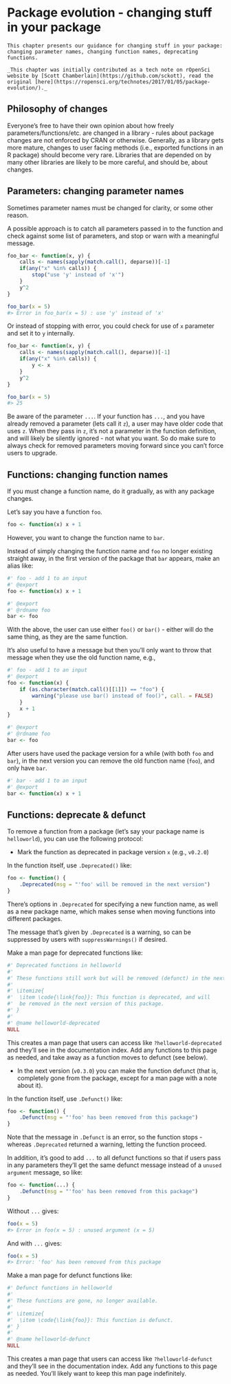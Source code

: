 # Package evolution - changing stuff in your package {#evolution}

```block
This chapter presents our guidance for changing stuff in your package: changing parameter names, changing function names, deprecating functions.

_This chapter was initially contributed as a tech note on rOpenSci website by [Scott Chamberlain](https://github.com/sckott), read the original [here](https://ropensci.org/technotes/2017/01/05/package-evolution/)._
```

## Philosophy of changes

Everyone's free to have their own opinion about how freely parameters/functions/etc. are changed in a library - rules about package changes are not enforced by CRAN or otherwise. Generally, as a library gets more mature, changes to user facing methods (i.e., exported functions in an R package) should become very rare. Libraries that are depended on by many other libraries are likely to be more careful, and should be, about changes. 

## Parameters: changing parameter names

Sometimes parameter names must be changed for clarity, or some other reason. 

A possible approach is to catch all parameters passed in to the function and check against some list of parameters, and stop or warn with a meaningful message.

```r
foo_bar <- function(x, y) {
    calls <- names(sapply(match.call(), deparse))[-1]
    if(any("x" %in% calls)) {
        stop("use 'y' instead of 'x'")
    }
    y^2
}

foo_bar(x = 5)
#> Error in foo_bar(x = 5) : use 'y' instead of 'x' 
```

Or instead of stopping with error, you could check for use of `x` parameter and set it to `y` internally. 

```r
foo_bar <- function(x, y) {
    calls <- names(sapply(match.call(), deparse))[-1]
    if(any("x" %in% calls)) {
        y <- x
    }
    y^2
}

foo_bar(x = 5)
#> 25
```

Be aware of the parameter `...`. If your function has `...`, and you have already removed a parameter (lets call it `z`), a user may have older code that uses `z`. When they pass in `z`, it's not a parameter in the function definition, and will likely be silently ignored - not what you want. So do make sure to always check for removed parameters moving forward since you can't force users to upgrade.

## Functions: changing function names

If you must change a function name, do it gradually, as with any package changes. 

Let's say you have a function `foo`.

```r
foo <- function(x) x + 1
```

However, you want to change the function name to `bar`. 

Instead of simply changing the function name and `foo` no longer existing straight away, in the first version of the package that `bar` appears, make an alias like:

```r
#' foo - add 1 to an input
#' @export
foo <- function(x) x + 1

#' @export
#' @rdname foo
bar <- foo
```

With the above, the user can use either `foo()` or `bar()` - either will do the same thing, as they are the same function.

It's also useful to have a message but then you'll only want to throw that message when they use the old function name, e.g.,

```r
#' foo - add 1 to an input
#' @export
foo <- function(x) {
    if (as.character(match.call()[[1]]) == "foo") {
        warning("please use bar() instead of foo()", call. = FALSE)
    }
    x + 1
}

#' @export
#' @rdname foo
bar <- foo
```

After users have used the package version for a while (with both `foo` and `bar`), in the next version you can remove the old function name (`foo`), and only have `bar`.

```r
#' bar - add 1 to an input
#' @export
bar <- function(x) x + 1
```

## Functions: deprecate & defunct

To remove a function from a package (let's say your package name is `helloworld`), you can use the following protocol:

* Mark the function as deprecated in package version `x` (e.g., `v0.2.0`)

In the function itself, use `.Deprecated()` like:

```r
foo <- function() {
    .Deprecated(msg = "'foo' will be removed in the next version")
}
```

There's options in `.Deprecated` for specifying a new function name, as well as a new package name, which makes sense when moving functions into different packages.

The message that's given by `.Deprecated` is a warning, so can be suppressed by users with `suppressWarnings()` if desired.

Make a man page for deprecated functions like:

```r
#' Deprecated functions in helloworld
#' 
#' These functions still work but will be removed (defunct) in the next version.
#' 
#' \itemize{
#'  \item \code{\link{foo}}: This function is deprecated, and will
#'  be removed in the next version of this package.
#' }
#' 
#' @name helloworld-deprecated
NULL
```

This creates a man page that users can access like `?helloworld-deprecated` and they'll see in the documentation index. Add any functions to this page as needed, and take away as a function moves to defunct (see below).

* In the next version (`v0.3.0`) you can make the function defunct (that is, completely gone from the package, except for a man page with a note about it).

In the function itself, use `.Defunct()` like:

```r
foo <- function() {
    .Defunct(msg = "'foo' has been removed from this package")
}
```

Note that the message in `.Defunct` is an error, so the function stops - whereas `.Deprecated` returned a warning, letting the function proceed.

In addition, it's good to add `...` to all defunct functions so that if users pass in any parameters they'll get the same defunct message instead of a `unused argument` message, so like:

```r
foo <- function(...) {
    .Defunct(msg = "'foo' has been removed from this package")
}
```

Without `...` gives:

```r
foo(x = 5)
#> Error in foo(x = 5) : unused argument (x = 5)
```

And with `...` gives:

```r
foo(x = 5)
#> Error: 'foo' has been removed from this package
```

Make a man page for defunct functions like:

```r
#' Defunct functions in helloworld
#' 
#' These functions are gone, no longer available.
#' 
#' \itemize{
#'  \item \code{\link{foo}}: This function is defunct.
#' }
#' 
#' @name helloworld-defunct
NULL
```

This creates a man page that users can access like `?helloworld-defunct` and they'll see in the documentation index. Add any functions to this page as needed. You'll likely want to keep this man page indefinitely.
